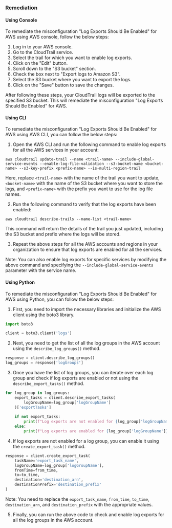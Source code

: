 ### Remediation

#### Using Console

To remediate the misconfiguration "Log Exports Should Be Enabled" for AWS using AWS console, follow the below steps:

1. Log in to your AWS console.
2. Go to the CloudTrail service.
3. Select the trail for which you want to enable log exports.
4. Click on the "Edit" button.
5. Scroll down to the "S3 bucket" section.
6. Check the box next to "Export logs to Amazon S3".
7. Select the S3 bucket where you want to export the logs.
8. Click on the "Save" button to save the changes.

After following these steps, your CloudTrail logs will be exported to the specified S3 bucket. This will remediate the misconfiguration "Log Exports Should Be Enabled" for AWS.

#### Using CLI

To remediate the misconfiguration "Log Exports Should Be Enabled" for AWS using AWS CLI, you can follow the below steps:

1. Open the AWS CLI and run the following command to enable log exports for all the AWS services in your account:

```
aws cloudtrail update-trail --name <trail-name> --include-global-service-events --enable-log-file-validation --s3-bucket-name <bucket-name> --s3-key-prefix <prefix-name> --is-multi-region-trail
```

Here, replace `<trail-name>` with the name of the trail you want to update, `<bucket-name>` with the name of the S3 bucket where you want to store the logs, and `<prefix-name>` with the prefix you want to use for the log file names.

2. Run the following command to verify that the log exports have been enabled:

```
aws cloudtrail describe-trails --name-list <trail-name>
```

This command will return the details of the trail you just updated, including the S3 bucket and prefix where the logs will be stored.

3. Repeat the above steps for all the AWS accounts and regions in your organization to ensure that log exports are enabled for all the services.

Note: You can also enable log exports for specific services by modifying the above command and specifying the `--include-global-service-events` parameter with the service name.

#### Using Python

To remediate the misconfiguration "Log Exports Should Be Enabled" for AWS using Python, you can follow the below steps:

1. First, you need to import the necessary libraries and initialize the AWS client using the boto3 library.

```python
import boto3

client = boto3.client('logs')
```

2. Next, you need to get the list of all the log groups in the AWS account using the `describe_log_groups()` method.

```python
response = client.describe_log_groups()
log_groups = response['logGroups']
```

3. Once you have the list of log groups, you can iterate over each log group and check if log exports are enabled or not using the `describe_export_tasks()` method.

```python
for log_group in log_groups:
    export_tasks = client.describe_export_tasks(
        logGroupName=log_group['logGroupName']
    )['exportTasks']
    
    if not export_tasks:
        print(f"Log exports are not enabled for {log_group['logGroupName']}.")
    else:
        print(f"Log exports are enabled for {log_group['logGroupName']}.")
```

4. If log exports are not enabled for a log group, you can enable it using the `create_export_task()` method.

```python
response = client.create_export_task(
    taskName='export_task_name',
    logGroupName=log_group['logGroupName'],
    fromTime=from_time,
    to=to_time,
    destination='destination_arn',
    destinationPrefix='destination_prefix'
)
```

Note: You need to replace the `export_task_name`, `from_time`, `to_time`, `destination_arn`, and `destination_prefix` with the appropriate values.

5. Finally, you can run the above code to check and enable log exports for all the log groups in the AWS account.

